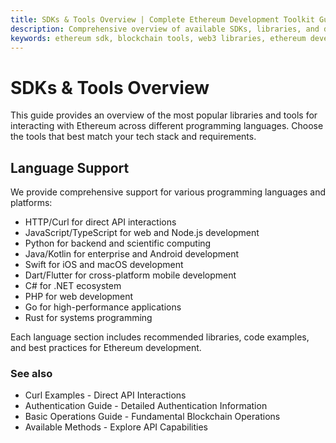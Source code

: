 ```yaml
---
title: SDKs & Tools Overview | Complete Ethereum Development Toolkit Guide
description: Comprehensive overview of available SDKs, libraries, and development tools for Ethereum blockchain development across all major programming languages and platforms
keywords: ethereum sdk, blockchain tools, web3 libraries, ethereum development, blockchain development, dapp tools, ethereum libraries, smart contract tools, blockchain sdk, ethereum programming, cross-platform ethereum, multi-language ethereum
---
```


# SDKs & Tools Overview

This guide provides an overview of the most popular libraries and tools for interacting with Ethereum across different programming languages. Choose the tools that best match your tech stack and requirements.

## Language Support

We provide comprehensive support for various programming languages and platforms:

- <Link to="/docs/ethereum/tools/curl" title="Examples for direct HTTP API interactions with Ethereum nodes">HTTP/Curl</Link> for direct API interactions
- <Link to="/docs/ethereum/tools/javascript-typescript" title="Guide to JavaScript and TypeScript libraries for Ethereum development">JavaScript/TypeScript</Link> for web and Node.js development
- <Link to="/docs/ethereum/tools/python" title="Guide to Python libraries for Ethereum blockchain development">Python</Link> for backend and scientific computing
- <Link to="/docs/ethereum/tools/java-kotlin" title="Guide to Java and Kotlin libraries for JVM-based Ethereum development">Java/Kotlin</Link> for enterprise and Android development
- <Link to="/docs/ethereum/tools/swift" title="Guide to Swift libraries for iOS and macOS Ethereum development">Swift</Link> for iOS and macOS development
- <Link to="/docs/ethereum/tools/dart-flutter" title="Guide to Dart and Flutter tools for cross-platform Ethereum apps">Dart/Flutter</Link> for cross-platform mobile development
- <Link to="/docs/ethereum/tools/csharp" title="Guide to C# and .NET libraries for Ethereum development">C#</Link> for .NET ecosystem
- <Link to="/docs/ethereum/tools/php" title="Guide to PHP libraries and tools for Ethereum development">PHP</Link> for web development
- <Link to="/docs/ethereum/tools/go" title="Guide to Go libraries for Ethereum with focus on go-ethereum">Go</Link> for high-performance applications
- <Link to="/docs/ethereum/tools/rust" title="Guide to Rust libraries and tools for Ethereum development">Rust</Link> for systems programming

Each language section includes recommended libraries, code examples, and best practices for Ethereum development.

### See also

- <Link to="/docs/ethereum/tools/curl" title="Examples for direct Ethereum API calls using Curl">Curl Examples</Link> - Direct API Interactions
- <Link to="/docs/ethereum/authentication" title="Guide to authenticating with Ethereum nodes and API services">Authentication Guide</Link> - Detailed Authentication Information
- <Link to="/docs/ethereum/basic-operations" title="Learn fundamental Ethereum blockchain operations for developers">Basic Operations Guide</Link> - Fundamental Blockchain Operations
- <Link to="/docs/ethereum/all-methods" title="Complete reference of all available Ethereum API methods">Available Methods</Link> - Explore API Capabilities
